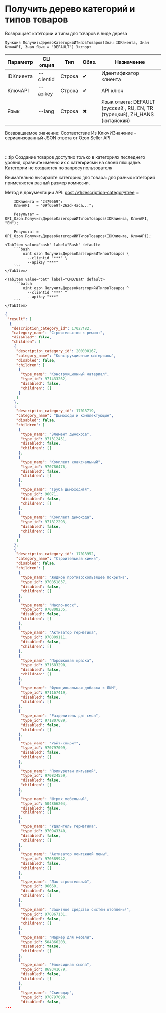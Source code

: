 ﻿---
sidebar_position: 1
description: Получить дерево категорий и типов товаров и другие функции для работы с Ozon в Открытом пакете интеграций - бесплатной open-source библиотеке интеграций для 1С:Предприятие 8, OneScript и CLI
keywords: [1C, 1С, 1С:Предприятие, 1С:Предприятие 8.3, API, Интеграция, Сервисы, Обмен, OneScript, CLI, Ozon]
---


# Получить дерево категорий и типов товаров
 Возвращает категории и типы для товаров в виде дерева



`Функция ПолучитьДеревоКатегорийИТиповТоваров(Знач IDКлиента, Знач КлючAPI, Знач Язык = "DEFAULT") Экспорт`

  | Параметр | CLI опция | Тип | Обяз. | Назначение |
  |-|-|-|-|-|
  | IDКлиента | --clientid | Строка | &#x2714; | Идентификатор клиента |
  | КлючAPI | --apikey | Строка | &#x2714; | API ключ |
  | Язык | --lang | Строка | &#x2716; | Язык ответа: DEFAULT (русский), RU, EN, TR (турецкий), ZH_HANS (китайский) |

  
  Возвращаемое значение:   Соответствие Из КлючИЗначение - сериализованный JSON ответа от Ozon Seller API

<br/>

:::tip
Создание товаров доступно только в категориях последнего уровня, сравните именно их с категориями на своей площадке. Категории не создаются по запросу пользователя

Внимательно выбирайте категорию для товара: для разных категорий применяется разный размер комиссии.

Метод в документации API: [post /v1/description-category/tree](https://docs.ozon.ru/api/seller/#operation/DescriptionCategoryAPI_GetTree)
:::
<br/>



```bsl title="Пример использования для 1С:Предприятие/OneScript"
    IDКлиента = "2479669";
    КлючAPI   = "09f65e9f-262d-4aca...";

    Результат = OPI_Ozon.ПолучитьДеревоКатегорийИТиповТоваров(IDКлиента, КлючAPI, "EN");

    Результат = OPI_Ozon.ПолучитьДеревоКатегорийИТиповТоваров(IDКлиента, КлючAPI);
```
    

 <Tabs>
  
    <TabItem value="bash" label="Bash" default>
        ```bash
            oint ozon ПолучитьДеревоКатегорийИТиповТоваров \
              --clientid "***" \
              --apikey "***"
        ```
    </TabItem>
  
    <TabItem value="bat" label="CMD/Bat" default>
        ```batch
            oint ozon ПолучитьДеревоКатегорийИТиповТоваров ^
              --clientid "***" ^
              --apikey "***"
        ```
    </TabItem>
</Tabs>


```json title="Результат"
{
 "result": [
  {
   "description_category_id": 17027482,
   "category_name": "Строительство и ремонт",
   "disabled": false,
   "children": [
    {
     "description_category_id": 200000167,
     "category_name": "Конструкционные материалы",
     "disabled": false,
     "children": [
      {
       "type_name": "Конструкционный материал",
       "type_id": 971433262,
       "disabled": false,
       "children": []
      }
     ]
    },
    {
     "description_category_id": 17028719,
     "category_name": "Дымоходы и комплектующие",
     "disabled": false,
     "children": [
      {
       "type_name": "Элемент дымохода",
       "type_id": 971312451,
       "disabled": false,
       "children": []
      },
      {
       "type_name": "Комплект коаксиальный",
       "type_id": 970786476,
       "disabled": false,
       "children": []
      },
      {
       "type_name": "Труба дымоходная",
       "type_id": 96071,
       "disabled": false,
       "children": []
      },
      {
       "type_name": "Комплект дымохода",
       "type_id": 971812293,
       "disabled": false,
       "children": []
      }
     ]
    },
    {
     "description_category_id": 17028952,
     "category_name": "Строительная химия",
     "disabled": false,
     "children": [
      {
       "type_name": "Жидкое противоскользящее покрытие",
       "type_id": 970851837,
       "disabled": false,
       "children": []
      },
      {
       "type_name": "Масло-воск",
       "type_id": 970808235,
       "disabled": false,
       "children": []
      },
      {
       "type_name": "Активатор герметика",
       "type_id": 970809111,
       "disabled": false,
       "children": []
      },
      {
       "type_name": "Порошковая краска",
       "type_id": 971683290,
       "disabled": false,
       "children": []
      },
      {
       "type_name": "Функциональная добавка к ЛКМ",
       "type_id": 971167419,
       "disabled": false,
       "children": []
      },
      {
       "type_name": "Разделитель для смол",
       "type_id": 971807689,
       "disabled": false,
       "children": []
      },
      {
       "type_name": "Уайт-спирит",
       "type_id": 970797099,
       "disabled": false,
       "children": []
      },
      {
       "type_name": "Полиуретан литьевой",
       "type_id": 970824559,
       "disabled": false,
       "children": []
      },
      {
       "type_name": "Штрих мебельный",
       "type_id": 504866204,
       "disabled": false,
       "children": []
      },
      {
       "type_name": "Удалитель герметика",
       "type_id": 970943340,
       "disabled": false,
       "children": []
      },
      {
       "type_name": "Активатор монтажной пены",
       "type_id": 970589942,
       "disabled": false,
       "children": []
      },
      {
       "type_name": "Лак строительный",
       "type_id": 96660,
       "disabled": false,
       "children": []
      },
      {
       "type_name": "Защитное средство систем отопления",
       "type_id": 970867131,
       "disabled": false,
       "children": []
      },
      {
       "type_name": "Маркер для мебели",
       "type_id": 504866203,
       "disabled": false,
       "children": []
      },
      {
       "type_name": "Эпоксидная смола",
       "type_id": 869341679,
       "disabled": false,
       "children": []
      },
      {
       "type_name": "Скипидар",
       "type_id": 970797098,
       "disabled": false,
...
```
